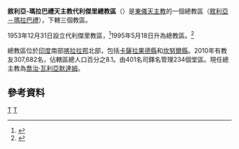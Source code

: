 {{Infobox Roman Catholic diocese
|Roman Catholic Diocese of = 敘利亞-瑪拉巴禮<br>天主教代利傑里總教區
|Latin name of diocese = Archieparchia Tellicherriensis
|image = 
|caption = 
|location = [[印度|印度]]
|territory = [[喀拉拉邦|喀拉拉邦]]北部
|population = 307,682
|rite = [[敘利亞－瑪拉巴禮教會|敘利亞－瑪拉巴禮]]
|patron = 
|province = 
|established = 1953年
|cathedral = 聖若瑟主教座堂
|co-cathedral =
|leadership =總主教
|website = 
|pope = 
|metropolitan = 喬治·瓦利亞默達姆
|ordinary = 
|coadjutor archbishop =
|coadjutor bishop =
|auxiliary =
|emeritus =
}}

'''敘利亞-瑪拉巴禮天主教代利傑里總教區'''（{{lang-la|Archieparchia Tellicherriensis}}）是[[東儀天主教|東儀天主教]]的一個總教區（[[敘利亞－瑪拉巴禮教會|敘利亞－瑪拉巴禮]]），下轄三個教區。

1953年12月31日設立代利傑里教區，<ref name="dio">{{cite journal
|journal=[[宗座公報|宗座公報]]
|publisher=[[梵蒂岡出版社|梵蒂岡出版社]]
|date=1954
|volume=46
|title=Ad Christi Ecclesiam
|page=385
|url=http://www.vatican.va/archive/aas/documents/AAS%2046%20%5B1954%5D%20-%20ocr.pdf
|access-date=2013-12-14
|archive-date=2013-09-03
|archive-url=https://web.archive.org/web/20130903002740/http://www.vatican.va/archive/aas/documents/AAS%2046%20%5B1954%5D%20-%20ocr.pdf
|dead-url=no
}}</ref>1995年5月18日升為總教區。<ref>{{Cite web |url=http://www.vatican.va/holy_father/john_paul_ii/apost_constitutions/documents/hf_jp-ii_apc_19950518_tellicherriensis_lt.html |title=升為總教區的宗座憲令 |accessdate=2013-12-14 |archive-date=2013-12-14 |archive-url=https://web.archive.org/web/20131214175716/http://www.vatican.va/holy_father/john_paul_ii/apost_constitutions/documents/hf_jp-ii_apc_19950518_tellicherriensis_lt.html |dead-url=no }}</ref>

總教區位於[[印度|印度]]南部[[喀拉拉邦|喀拉拉邦]]北部，包括[[卡薩拉果德縣|卡薩拉果德縣]]和[[坎努爾縣|坎努爾縣]]。2010年有教友307,682名，佔轄區總人口百分之8.1。由401名司鐸名管理234個堂區。現任總主教為[[喬治·瓦利亞默達姆|喬治·瓦利亞默達姆]]。

==參考資料==
{{reflist}}
{{敘利亞-瑪拉巴禮天主教教區}}
[[Category:印度天主教教區|T]]
[[Category:敘利亞-瑪拉巴禮天主教教區|T]]
